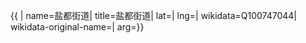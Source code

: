 {{ {{{1|PRC admin/showdata}}}|
name=盐都街道|
title=盐都街道|
lat=|
lng=|
wikidata=Q100747044|
wikidata-original-name=|
arg={{{arg|}}}}}